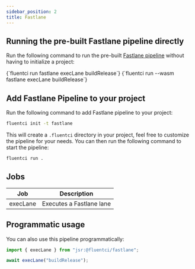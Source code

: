 ```yaml
---
sidebar_position: 2
title: Fastlane
---
```


## Running the pre-built Fastlane pipeline directly

Run the following command to run the pre-built [Fastlane pipeline](https://github.com/fluent-ci-templates/fastlane-pipeline) without having to initialize a project:


<Tabs>
  <TabItem value="dagger" label="Dagger">
    <CodeBlock language="bash">
      {`fluentci run fastlane execLane buildRelease`}
    </CodeBlock>
  </TabItem>
  <TabItem value="wasm" label="Wasm">
    <CodeBlock language="bash">
      {`fluentci run --wasm fastlane execLane buildRelease`}

</CodeBlock>
</TabItem>
</Tabs>

## Add Fastlane Pipeline to your project

Run the following command to add Fastlane pipeline to your project:

```bash
fluentci init -t fastlane
```

This will create a `.fluentci` directory in your project, feel free to customize the pipeline for your needs.
You can then run the following command to start the pipeline:

```bash
fluentci run .
```

## Jobs

| Job      | Description              |
| -------- | ------------------------ |
| execLane | Executes a Fastlane lane |

## Programmatic usage

You can also use this pipeline programmatically:

```ts
import { execLane } from "jsr:@fluentci/fastlane";

await execLane("buildRelease");
```
